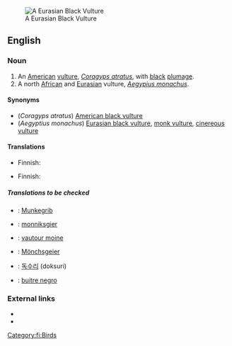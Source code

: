 [[Image:Blackvultsm.JPG|thumb|A Eurasian Black Vulture]]
==English==

===Noun===
{{en-noun|sg=[[black vulture]]}}

# An [[American]] [[vulture]], ''[[Coragyps atratus]]'', with [[black]] [[plumage]].
# A north [[African]] and [[Eurasian]] vulture, ''[[Aegypius monachus]]''.

====Synonyms====
* (''Coragyps atratus'') [[American black vulture]]
* (''Aegyptius monachus'') [[Eurasian black vulture]], [[monk vulture]], [[cinereous vulture]]

====Translations====
{{trans-top|An American vulture, ''Coragyps atratus''}}
* Finnish: {{t-|fi|mustakondori}}
{{trans-mid}}
{{trans-bottom}}

{{trans-top|A north African and Eurasian vulture, ''Aegypius monachus''}}
* Finnish: {{t-|fi|munkkikorppikotka}}
{{trans-mid}}
{{trans-bottom}}

=====Translations to be checked=====
{{checktrans-top}}

*{{ttbc|Danish}}: [[Munkegrib]]
*{{ttbc|Dutch}}: [[monniksgier]] {{m}}
*{{ttbc|French}}: [[vautour moine]] {{m}}
*{{ttbc|German}}: [[Mönchsgeier]] '' ''
*{{ttbc|Korean}}: [[독수리]] (doksuri)
{{trans-mid}}
*{{ttbc|Spanish}}: [[buitre negro]] {{m}}
{{trans-bottom}}

===External links===
*{{pedialite|American Black Vulture}}
*{{pedialite|Eurasian Black Vulture}}

[[Category:fi:Birds]]